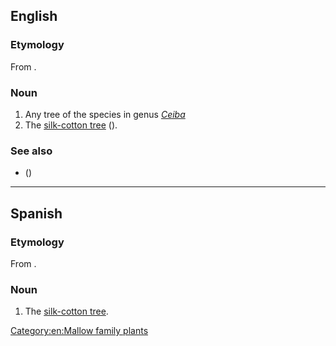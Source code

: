 {{also|Ceiba}}

==English==
{{wikipedia}}

===Etymology===
From {{etyl|es|en}} {{m|es|ceiba}}.

===Noun===
{{en-noun|s|ceiba}}

# Any tree of the species in genus ''[[Ceiba]]''
# The [[silk-cotton tree]] ({{taxlink|Bombax ceiba|species|noshow=1}}).

===See also===
* {{vern|ceibo|novern=1}} ({{taxlink|Erythrina crista-galli|species|noshow=1}})

----

==Spanish==

===Etymology===
From {{etyl|tnq|es}}.

===Noun===
{{es-noun|f}}

# The [[silk-cotton tree]].

[[Category:en:Mallow family plants]]